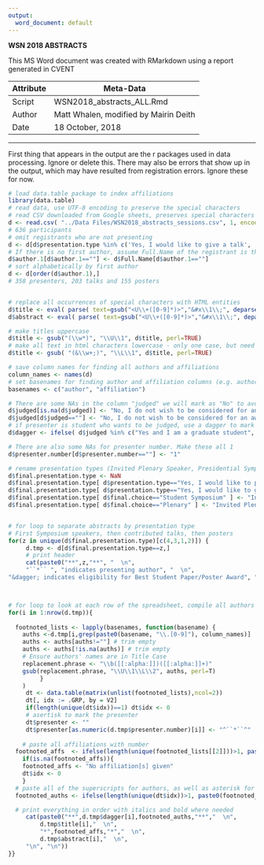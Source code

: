 ```yaml
---
output:
  word_document: default
---
```


**WSN 2018 ABSTRACTS**

This MS Word document was  created with RMarkdown using a report generated in CVENT


 Attribute     | Meta-Data
---------------|-------------------------------------------|
 Script        | WSN2018_abstracts_ALL.Rmd                 |
 Author        | Matt Whalen, modified by Mairin Deith     |
 Date          | 18 October, 2018                          |


***

First thing that appears in the output are the r packages used in data processing. Ignore or delete this.
There may also be errors that show up in the output, which may have resulted from registration errors. Ignore these for now.


```r
# load data.table package to index affiliations
library(data.table)
# read data, use UTF-8 encoding to preserve the special characters
# read CSV downloaded from Google sheets, preserves special characters in UTF-8
d <- read.csv( "../Data Files/WSN2018_abstracts_sessions.csv", 1, encoding="UTF-8", stringsAsFactors=F )
# 636 participants
# omit registrants who are not presenting
d <- d[d$presentation.type %in% c('Yes, I would like to give a talk', 'Yes, I would like to present a poster'), ]
# If there is no first author, assume Full.Name of the registrant is the first author
d$author.1[d$author.1==""] <- d$Full.Name[d$author.1==""]
# sort alphabetically by first author
d <- d[order(d$author.1),]
# 358 presenters, 203 talks and 155 posters


# replace all occurrences of special characters with HTML entities
d$title <- eval( parse( text=gsub("<U\\+([0-9]*)>","&#x\\1\\;", deparse(d$title)) ))
d$abstract <- eval( parse( text=gsub("<U\\+([0-9]*)>","&#x\\1\\;", deparse(d$abstract)) )) 

# make titles uppercase
d$title <- gsub("(\\w*)", "\\U\\1", d$title, perl=TRUE)
# make all text in html characters lowercase - only one case, but need a better solution to all us to ignore html characters when making things uppercase
d$title <- gsub( "(&\\w+;)", "\\L\\1", d$title, perl=TRUE)

# save column names for finding all authors and affiliations
column_names <- names(d)
# set basenames for finding author and affiliation columns (e.g. author.1, affiliation.15)
basenames <- c("author", "affiliation")

# There are some NAs in the column "judged" we will mark as "No" to avoid problems with logical statements in for loop below
d$judged[is.na(d$judged)] <- "No, I do not wish to be considered for an award"
d$judged[d$judged==""] <- "No, I do not wish to be considered for an award"
# if presenter is student who wants to be judged, use a dagger to mark their name
d$dagger <- ifelse( d$judged %in% c("Yes and I am a graduate student", "Yes and I am an undergraduate student"), "&dagger;", "" )

# There are also some NAs for presenter number. Make these all 1
d$presenter.number[d$presenter.number==""] <- "1"

# rename presentation types (Invited Plenary Speaker, Presidential Symposium, Student Symposium, Contributed Talks, Contributed Posters
d$final.presentation.type <- NaN
d$final.presentation.type[ d$presentation.type=="Yes, I would like to present a poster" ] <- "Contributed Posters"
d$final.presentation.type[ d$presentation.type=="Yes, I would like to give a talk" ] <- "Contributed Talks"
d$final.presentation.type[ d$final.choice=="Student Symposium" ] <- "Invited Symposium Speakers"
d$final.presentation.type[ d$final.choice=="Plenary" ] <- "Invited Plenary Speaker"


# for loop to separate abstracts by presentation type
# First Symposium speakers, then contributed talks, then posters
for(z in unique(d$final.presentation.type)[c(4,3,1,2)]) {
     d.tmp <- d[d$final.presentation.type==z,]
     # print header
     cat(paste0("**",z,"**", "  \n",
     "``*`` ", "indicates presenting author", "  \n",
"&dagger; indicates eligibility for Best Student Paper/Poster Award", "  \n","\n"))



# for loop to look at each row of the spreadsheet, compile all authors and match with their affiliations, make affiliation footnotes, and concatenate and print the abstract
for(i in 1:nrow(d.tmp)){
     
  footnoted_lists <- lapply(basenames, function(basename) {
    auths <-d.tmp[i,grep(paste0(basename, "\\.[0-9]"), column_names)]
    auths <- auths[auths!=""] # trim empty
    auths <- auths[!is.na(auths)] # trim empty
    # Ensure authors' names are in Title Case
    replacement.phrase <- "\\b([[:alpha:]])([[:alpha:]]+)"
    gsub(replacement.phrase, "\\U\\1\\L\\2", auths, perl=T)
         }
    )
     dt <- data.table(matrix(unlist(footnoted_lists),ncol=2))
     dt[, idx := .GRP, by = V2]
     if(length(unique(dt$idx))==1) dt$idx <- 0
     # asertisk to mark the presenter
     dt$presenter <- ""
     dt$presenter[as.numeric(d.tmp$presenter.number)[i]] <- "^``*``^"
     
    # paste all affiliations with number
  footnoted_affs  <- ifelse(length(unique(footnoted_lists[[2]]))>1, paste0(1:length(unique(footnoted_lists[[2]]))," - ", unique(footnoted_lists[[2]]), collapse=", "), unique(footnoted_lists[[2]]))
    if(is.na(footnoted_affs)){
    footnoted_affs <- "No affiliation[s] given"
    dt$idx <- 0
    }
  # paste all of the superscripts for authors, as well as asterisk for presenter
  footnoted_auths <- ifelse(length(unique(dt$idx))>1, paste0(footnoted_lists[[1]], " ^",dt$idx, "^", dt$presenter, collapse=", "), paste0(footnoted_lists[[1]], dt$presenter,collapse=", "))

  # print everything in order with italics and bold where needed
     cat(paste0("**",d.tmp$dagger[i],footnoted_auths,"**","  \n",
         d.tmp$title[i],"  \n",
         "*",footnoted_affs,"*","  \n",
         d.tmp$abstract[i],"  \n", 
     "\n", "\n"))
}}
```

